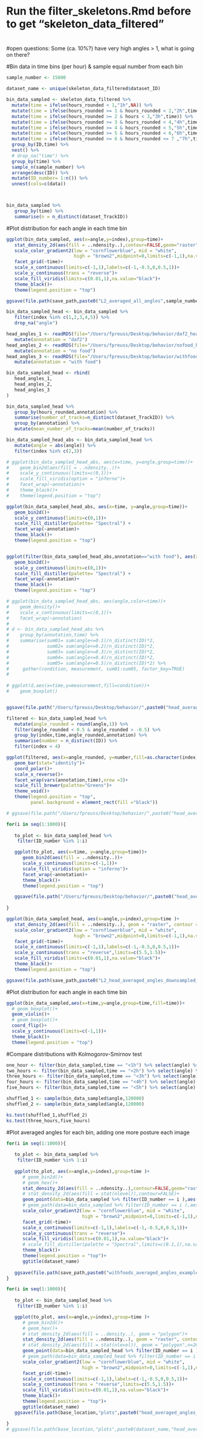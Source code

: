 
#
# Run the filter_skeletons.Rmd before to get "skeleton_data_filtered"
#
#open questions: Some (ca. 10%?) have very high angles > 1, what is going on there?


#Bin data in time bins (per hour) & sample equal number from each bin
```r

sample_number <- 15000

dataset_name <- unique(skeleton_data_filtered$dataset_ID)

bin_data_sampled <- skeleton_data_filtered %>%
  mutate(time = ifelse(hours_rounded < 1,"1h",NA)) %>%
  mutate(time = ifelse(hours_rounded >= 1 & hours_rounded < 2,"2h",time)) %>%
  mutate(time = ifelse(hours_rounded >= 2 & hours < 3,"3h",time)) %>%
  mutate(time = ifelse(hours_rounded >= 3 & hours_rounded < 4,"4h",time)) %>%
  mutate(time = ifelse(hours_rounded >= 4 & hours_rounded < 5,"5h",time)) %>%
  mutate(time = ifelse(hours_rounded >= 5 & hours_rounded < 6,"6h",time)) %>%
  mutate(time = ifelse(hours_rounded >= 6 & hours_rounded <= 7 ,"7h",time)) %>%
  group_by(ID,time) %>%
  nest() %>%
  # drop_na("time") %>%
  group_by(time) %>%
  sample_n(sample_number) %>%
  arrange(desc(ID)) %>%
  mutate(ID_number= 1:n()) %>%
  unnest(cols=c(data))



bin_data_sampled %>%
   group_by(time) %>%
   summarise(n = n_distinct(dataset_TrackID))
```




#Plot distribution for each angle in each time bin
```r

ggplot(bin_data_sampled, aes(x=angle,y=index),group=time)+
   stat_density_2d(aes(fill = ..ndensity..),contour=FALSE,geom="raster")+
   scale_color_gradient2(low = "cornflowerblue", mid = "white",
                         high = "brown2",midpoint=0,limits=c(-1,1),na.value="grey") +
   facet_grid(~time)+
   scale_x_continuous(limits=c(-1,1),labels=c(-1,-0.5,0,0.5,1))+
   scale_y_continuous(trans = "reverse")+
   scale_fill_viridis(limits=c(0.01,1),na.value="black")+
   theme_black()+
   theme(legend.position = "top")

ggsave(file.path(save_path,paste0("L2_averaged_all_angles",sample_number,"postures",".png")),width=12,height=9)

```


```r

bin_data_sampled_head <- bin_data_sampled %>%
   filter(index %in% c(1,2,3,4,5)) %>%
   drop_na("angle")
```


```r

head_angles_1 <- readRDS(file="/Users/fpreuss/Desktop/behavior/daf2_head_sampled.rds") %>%
   mutate(annotation = "daf2")
head_angles_2 <- readRDS(file="/Users/fpreuss/Desktop/behavior/nofood_head_sampled.rds") %>%
   mutate(annotation = "no food")
head_angles_3 <- readRDS(file="/Users/fpreuss/Desktop/behavior/withfood_head_sampled.rds") %>%
   mutate(annotation = "with food")

bin_data_sampled_head <- rbind(
   head_angles_1,
   head_angles_2,
   head_angles_3
)

bin_data_sampled_head %>%
   group_by(hours_rounded,annotation) %>%
   summarise(number_of_tracks=n_distinct(dataset_TrackID)) %>%
   group_by(annotation) %>%
   mutate(mean_number_of_tracks=mean(number_of_tracks))


```

```r

bin_data_sampled_head_abs <- bin_data_sampled_head %>%
   mutate(angle = abs(angle)) %>%
   filter(index %in% c(2,3))

# ggplot(bin_data_sampled_head_abs, aes(x=time, y=angle,group=time))+
#    geom_bin2d(aes(fill = ..ndensity..))+
#    scale_y_continuous(limits=c(0,1))+
#    scale_fill_viridis(option = "inferno")+
#    facet_wrap(~annotation)+
#    theme_black()+
#    theme(legend.position = "top")

ggplot(bin_data_sampled_head_abs, aes(x=time, y=angle,group=time))+
   geom_bin2d()+
   scale_y_continuous(limits=c(0,1))+
   scale_fill_distiller(palette= "Spectral") +
   facet_wrap(~annotation)+
   theme_black()+
   theme(legend.position = "top")


ggplot(filter(bin_data_sampled_head_abs,annotation=="with food"), aes(x=time, y=angle,group=time))+
   geom_bin2d()+
   scale_y_continuous(limits=c(0,1))+
   scale_fill_distiller(palette= "Spectral") +
   facet_wrap(~annotation)+
   theme_black()+
   theme(legend.position = "top")

# ggplot(bin_data_sampled_head_abs, aes(angle,color=time))+
#    geom_density()+
#    scale_x_continuous(limits=c(0,1))+
#    facet_wrap(~annotation)
# 
# d <- bin_data_sampled_head_abs %>%
#    group_by(annotation,time) %>%
#    summarise(sum01= sum(angle<=0.1)/n_distinct(ID)*2,
#              sum02= sum(angle<=0.2)/n_distinct(ID)*2,
#              sum03= sum(angle<=0.3)/n_distinct(ID)*2,
#              sum04= sum(angle<=0.4)/n_distinct(ID)*2,
#              sum05= sum(angle<=0.5)/n_distinct(ID)*2) %>%
#     gather(condition, measurement, sum01:sum05, factor_key=TRUE)
#    
   
# ggplot(d,aes(x=time,y=measurement,fill=condition))+
#    geom_boxplot()


ggsave(file.path("/Users/fpreuss/Desktop/behavior/",paste0("head_averaged_over_all_angles_",sample_number,"postures",".png")),width=15,height=10)


```  

```r

filtered <- bin_data_sampled_head %>%
   mutate(angle_rounded = round(angle,1)) %>%
   filter(angle_rounded < 0.5 & angle_rounded > -0.5) %>%
   group_by(index,time,angle_rounded,annotation) %>%
   summarise(number = n_distinct(ID)) %>%
   filter(index < 4)

ggplot(filtered, aes(x=angle_rounded, y=number,fill=as.character(index)))+
   geom_bar(stat="identity")+
   coord_polar()+
   scale_x_reverse()+
   facet_wrap(vars(annotation,time),nrow =3)+
   scale_fill_brewer(palette="Greens")+
   theme_void()+
   theme(legend.position = "top",
         panel.background = element_rect(fill ="black"))

# ggsave(file.path("/Users/fpreuss/Desktop/behavior/",paste0("head_averaged_over_all_angles_",sample_number,"postures",".png")),width=15,height=10)


```  

```r

for(i in seq(1:1000)){
   
   to_plot <- bin_data_sampled_head %>%
    filter(ID_number %in% 1:i)

   ggplot(to_plot, aes(x=time, y=angle,group=time))+
      geom_bin2d(aes(fill = ..ndensity..))+
      scale_y_continuous(limits=c(-1,1))+
      scale_fill_viridis(option = "inferno")+
      facet_wrap(~annotation)+
      theme_black()+
      theme(legend.position = "top")

   ggsave(file.path("/Users/fpreuss/Desktop/behavior/",paste0("head_averaged_over_all_angles_",sample_number,"postures_",i,".png")),width=15,height=10)
   
}


```  



```r
ggplot(bin_data_sampled_head, aes(x=angle,y=index),group=time )+
   stat_density_2d(aes(fill = ..ndensity..), geom = "raster", contour = FALSE) +
   scale_color_gradient2(low = "cornflowerblue", mid = "white",
                         high = "brown2",midpoint=0,limits=c(-1,1),na.value="grey") +
   facet_grid(~time)+
   scale_x_continuous(limits=c(-1,1),labels=c(-1,-0.5,0,0.5,1))+
   scale_y_continuous(trans = "reverse",limits=c(5.5,1.5))+
   scale_fill_viridis(limits=c(0.01,1),na.value="black")+
   theme_black()+
   theme(legend.position = "top")

ggsave(file.path(save_path,paste0("L2_head_averaged_angles_downsampled_",sample_number,"postures",".png")),width=12,height=9)
```  



#Plot distribution for each angle in each time bin
```r
ggplot(bin_data_sampled,aes(x=time,y=angle,group=time,fill=time))+
  # geom_boxplot()+
  geom_violin()+
  # geom_boxplot()+
  coord_flip()+
  scale_y_continuous(limits=c(-1,1))+
  theme_black()+
  theme(legend.position = "top")
```

#Compare distributions with Kolmogorov-Smirnov test
```r

one_hour <- filter(bin_data_sampled,time == "<1h") %>% select(angle) %>% pull() %>% na.omit()
two_hours <- filter(bin_data_sampled,time == "<2h") %>% select(angle) %>% pull() %>% na.omit()
three_hours <- filter(bin_data_sampled,time == "<3h") %>% select(angle) %>% pull() %>% na.omit()
four_hours <- filter(bin_data_sampled,time == "<4h") %>% select(angle) %>% pull() %>% na.omit()
five_hours <- filter(bin_data_sampled,time == "<5h") %>% select(angle) %>% pull() %>% na.omit()

shuffled_1 <- sample(bin_data_sampled$angle,120000)
shuffled_2 <- sample(bin_data_sampled$angle,120000)

ks.test(shuffled_1,shuffled_2)
ks.test(three_hours,five_hours)

```


#Plot averaged angles for each bin, adding one more posture each image
```r

for(i in seq(1:1000)){
   
   to_plot <- bin_data_sampled %>%
    filter(ID_number %in% 1:i)
 
   ggplot(to_plot, aes(x=angle,y=index),group=time )+
      # geom_bin2d()+
      # geom_hex()+
      stat_density_2d(aes(fill = ..ndensity..),contour=FALSE,geom="raster")+
      # stat_density_2d(aes(fill = stat(nlevel)),contour=FALSE)+
      geom_point(data=bin_data_sampled %>% filter(ID_number == i ),aes(x=angle,y=index,color=angle), alpha=0.75,size=1.5)+
      # geom_path(data=bin_data_sampled %>% filter(ID_number == i ),aes(x=angle,y=index,color=angle), size=1)+
      scale_color_gradient2(low = "cornflowerblue", mid = "white",
                            high = "brown2",midpoint=0,limits=c(-1,1),na.value="grey") +
      facet_grid(~time)+
      scale_x_continuous(limits=c(-1,1),labels=c(-1,-0.5,0,0.5,1))+
      scale_y_continuous(trans = "reverse")+
      scale_fill_viridis(limits=c(0.01,1),na.value="black")+
      # scale_fill_distiller(palette = "Spectral",limits=c(0.1,1),na.value="black")+
      theme_black()+
      theme(legend.position = "top")+
      ggtitle(dataset_name)
       
   ggsave(file.path(save_path,paste0("withfoods_averaged_angles_examples_",i,".png")),width=12,height=9)
}
```



```r


for(i in seq(1:1000)){
   
   to_plot <- bin_data_sampled_head %>%
    filter(ID_number %in% 1:i)

   ggplot(to_plot, aes(x=angle,y=index),group=time )+
      # geom_bin2d()+
      # geom_hex()+
      # stat_density_2d(aes(fill = ..density..), geom = "polygon")+
      stat_density_2d(aes(fill = ..ndensity..), geom = "raster", contour = FALSE) +
      # stat_density_2d(aes(fill = stat(nlevel)), geom = "polygon",n=200)+
      geom_point(data=bin_data_sampled_head %>% filter(ID_number == i ),aes(x=angle,y=index,color=angle), alpha=0.75,size=2)+
      # geom_path(data=bin_data_sampled_head %>% filter(ID_number == i ),aes(x=angle,y=index,color=angle), alpha=0.75,size=1)+
      scale_color_gradient2(low = "cornflowerblue", mid = "white",
                            high = "brown2",midpoint=0,limits=c(-1,1),na.value="grey") +
      facet_grid(~time)+
      scale_x_continuous(limits=c(-1,1),labels=c(-1,-0.5,0,0.5,1))+
      scale_y_continuous(trans = "reverse",limits=c(5.5,1.5))+
      scale_fill_viridis(limits=c(0.01,1),na.value="black")+
      theme_black()+
      theme(legend.position = "top")+
      ggtitle(dataset_name)
   ggsave(file.path(base_location,"plots",paste0("head_averaged_angles_examples_",i,".png")),width=12,height=9)

}
# ggsave(file.path(base_location,"plots",paste0(dataset_name,"head_averaged_angles_downsampled_",sample_number,"postures",".png")),width=12,height=9)
```   
